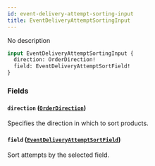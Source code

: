 ```yaml
---
id: event-delivery-attempt-sorting-input
title: EventDeliveryAttemptSortingInput
---
```



No description

```graphql
input EventDeliveryAttemptSortingInput {
  direction: OrderDirection!
  field: EventDeliveryAttemptSortField!
}
```


### Fields

#### `direction` ([`OrderDirection`](../../../developer/api-reference/enums/order-direction))

Specifies the direction in which to sort products.


#### `field` ([`EventDeliveryAttemptSortField`](../../../developer/api-reference/enums/event-delivery-attempt-sort-field))

Sort attempts by the selected field.





